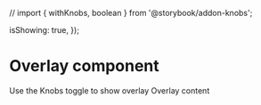 // import { withKnobs, boolean } from '@storybook/addon-knobs';

  isShowing: true,
});

<Meta title="Core/Overlay" component={Overlay} />

# Overlay component

<Canvas>
  <Story name="Example">
    <div>
      Use the Knobs toggle to show overlay
      <Overlay {...defaultProps(false)}>Overlay content</Overlay>
    </div>
  </Story>
</Canvas>
